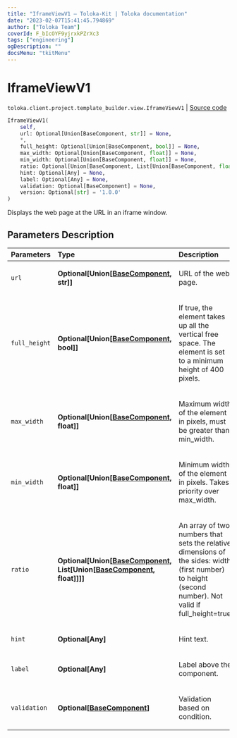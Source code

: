```yaml
---
title: "IframeViewV1 — Toloka-Kit | Toloka documentation"
date: "2023-02-07T15:41:45.794869"
author: ["Toloka Team"]
coverId: F_bIcOYF9yjrxkPZrXc3
tags: ["engineering"]
ogDescription: ""
docsMenu: "tkitMenu"
---
```


# IframeViewV1
`toloka.client.project.template_builder.view.IframeViewV1` | [Source code](https://github.com/Toloka/toloka-kit/blob/v1.1.3/src/client/project/template_builder/view.py#L190)

```python
IframeViewV1(
    self,
    url: Optional[Union[BaseComponent, str]] = None,
    *,
    full_height: Optional[Union[BaseComponent, bool]] = None,
    max_width: Optional[Union[BaseComponent, float]] = None,
    min_width: Optional[Union[BaseComponent, float]] = None,
    ratio: Optional[Union[BaseComponent, List[Union[BaseComponent, float]]]] = None,
    hint: Optional[Any] = None,
    label: Optional[Any] = None,
    validation: Optional[BaseComponent] = None,
    version: Optional[str] = '1.0.0'
)
```

Displays the web page at the URL in an iframe window.

## Parameters Description

| Parameters | Type | Description |
| :----------| :----| :-----------|
`url`|**Optional\[Union\[[BaseComponent](/docs-new/toloka-kit/reference/toloka.client.project.template_builder.base.BaseComponent), str\]\]**|<p>URL of the web page.</p>
`full_height`|**Optional\[Union\[[BaseComponent](/docs-new/toloka-kit/reference/toloka.client.project.template_builder.base.BaseComponent), bool\]\]**|<p>If true, the element takes up all the vertical free space. The element is set to a minimum height of 400 pixels.</p>
`max_width`|**Optional\[Union\[[BaseComponent](/docs-new/toloka-kit/reference/toloka.client.project.template_builder.base.BaseComponent), float\]\]**|<p>Maximum width of the element in pixels, must be greater than min_width.</p>
`min_width`|**Optional\[Union\[[BaseComponent](/docs-new/toloka-kit/reference/toloka.client.project.template_builder.base.BaseComponent), float\]\]**|<p>Minimum width of the element in pixels. Takes priority over max_width.</p>
`ratio`|**Optional\[Union\[[BaseComponent](/docs-new/toloka-kit/reference/toloka.client.project.template_builder.base.BaseComponent), List\[Union\[[BaseComponent](/docs-new/toloka-kit/reference/toloka.client.project.template_builder.base.BaseComponent), float\]\]\]\]**|<p>An array of two numbers that sets the relative dimensions of the sides: width (first number) to height (second number). Not valid if full_height=true.</p>
`hint`|**Optional\[Any\]**|<p>Hint text.</p>
`label`|**Optional\[Any\]**|<p>Label above the component.</p>
`validation`|**Optional\[[BaseComponent](/docs-new/toloka-kit/reference/toloka.client.project.template_builder.base.BaseComponent)\]**|<p>Validation based on condition.</p>
